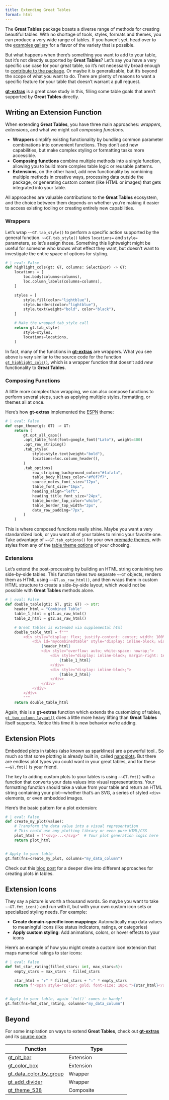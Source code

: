 ```yaml
---
title: Extending Great Tables
format: html
---
```


<!-- Intro -->
The **Great Tables** package boasts a diverse range of methods for creating beautiful tables. With no shortage of tools, styles, formats and themes, you can produce a very wide range of tables. If you haven't yet, head over to the [examples gallery](../examples/index.qmd) for a flavor of the variety that is possible.

But what happens when there's something you want to add to your table, but it's not directly supported by **Great Tables**? Let's say you have a very specific use case for your great table, so it's not necessarily broad enough to [contribute to the package](contributing.qmd). Or maybe it *is* generalizable, but it's beyond the scope of what you want to do. There are plenty of reasons to want a specific feature for your table that doesn't warrant a pull request.

[**gt-extras**](https://posit-dev.github.io/gt-extras/) is a great case study in this, filling some table goals that aren't supported by **Great Tables** directly.

## Writing an Extension Function

When extending **Great Tables**, you have three main approaches: *wrappers*, *extensions*, and what we might call *composing functions*.

- **Wrappers** simplify existing functionality by bundling common parameter combinations into convenient functions. They don't add new capabilities, but make complex styling or formatting tasks more accessible.
- **Composing functions** combine multiple methods into a single function, allowing you to build more complex table logic or reusable patterns.
- **Extensions**, on the other hand, add new functionality by combining multiple methods in creative ways, processing data outside the package, or generating custom content (like HTML or images) that gets integrated into your table.

All approaches are valuable contributions to the **Great Tables** ecosystem, and the choice between them depends on whether you're making it easier to access existing tooling or creating entirely new capabilities.

### Wrappers

Let's wrap `~~GT.tab_style()` to perform a specific action supported by the general function. `~~GT.tab_style()` takes `locations=` and `style=` parameters, so let's assign those. Something this lightweight might be useful for someone who knows what effect they want, but doesn't want to investigate the entire space of options for styling.

```python
# | eval: False
def highlight_cols(gt: GT, columns: SelectExpr) -> GT:
    locations = [
        loc.body(columns=columns),
        loc.column_labels(columns=columns),
    ]

    styles = [
        style.fill(color="lightblue"),
        style.borders(color="lightblue"),
        style.text(weight="bold", color="black"),
    ]

    # Make the wrapped tab_style call
    return gt.tab_style(
        style=styles,
        locations=locations,
    )
```

In fact, many of the functions in [**gt-extras**](https://posit-dev.github.io/gt-extras/) are wrappers. What you see above is very similar to the source code for the function [`gt_highlight_cols()`](https://posit-dev.github.io/gt-extras/reference/gt_highlight_cols), which is a wrapper function that doesn't add *new* functionality to **Great Tables**.

### Composing Functions

A little more complex than wrapping, we can also compose functions to perform several steps, such as applying multiple styles, formatting, or themes all at once.

Here's how **gt-extras** implemented the [ESPN](https://posit-dev.github.io/gt-extras/reference/gt_theme_espn) theme:

```python
# | eval: False
def espn_theme(gt: GT) -> GT:
    return (
        gt.opt_all_caps()
        .opt_table_font(font=google_font("Lato"), weight=400)
        .opt_row_striping()
        .tab_style(
            style=style.text(weight="bold"),
            locations=loc.column_header(),
        )
        .tab_options(
            row_striping_background_color="#fafafa",
            table_body_hlines_color="#f6f7f7",
            source_notes_font_size="12px",
            table_font_size="16px",
            heading_align="left",
            heading_title_font_size="24px",
            table_border_top_color="white",
            table_border_top_width="3px",
            data_row_padding="7px",
        )
    )
```

This is where composed functions really shine. Maybe you want a very standardized look, or you want all of your tables to mimic your favorite one. Take advantage of `~~GT.tab_options()` for your own [premade themes](./table-theme-premade.qmd), with styles from any of the [table theme options](./table-theme-options.qmd) of your choosing.

### Extensions

Let's extend the post-processing by building an HTML string containing two side-by-side tables. This function takes two separate `~~GT` objects, renders them as HTML using `~~GT.as_raw_html()`, and then wraps them in custom HTML structure to create a side-by-side layout, which would not be possible with **Great Tables** methods alone.

```python
# | eval: False
def double_table(gt1: GT, gt2: GT) -> str:
    header_html = "Combined Table"
    table_1_html = gt1.as_raw_html()
    table_2_html = gt2.as_raw_html()

    # Great Tables is extended via supplemental html
    double_table_html = f"""
        <div style="display: flex; justify-content: center; width: 100%;">
            <div id="mycombinedtable" style="display: inline-block; width: auto;">
                {header_html}
                <div style="overflow: auto; white-space: nowrap;">
                    <div style="display: inline-block; margin-right: 1em;">
                        {table_1_html}
                    </div>
                    <div style="display: inline-block;">
                        {table_2_html}
                    </div>
                </div>
            </div>
        </div>
        """
    return double_table_html
```

Again, this is a **gt-extras** function which extends the customizing of tables, [`gt_two_column_layout()`](https://posit-dev.github.io/gt-extras/reference/gt_two_column_layout) does a little more heavy lifting than **Great Tables** itself supports. Notice this time it is new behavior we're adding.

## Extension Plots

Embedded plots in tables (also known as sparklines) are a powerful tool.. So much so that some plotting is already built in, called [nanoplots](nanoplots.qmd). But there are endless plot types you could want in your great tables, and for these `~~GT.fmt()` is your friend.

The key to adding custom plots to your tables is using `~~GT.fmt()` with a function that converts your data values into visual representations. Your formatting function should take a value from your table and return an HTML string containing your plot—whether that's an SVG, a series of styled `<div>` elements, or even embedded images.

Here's the basic pattern for a plot extension:

```python
# | eval: False
def create_my_plot(value):
    # Transform the data value into a visual representation
    # This could use any plotting library or even pure HTML/CSS
    plot_html = f"<svg>...</svg>"  # Your plot generation logic here
    return plot_html


# Apply to your table
gt.fmt(fns=create_my_plot, columns="my_data_column")
```

Check out this [blog post](../blog/plots-in-tables/index.qmd)  for a deeper dive into different approaches for creating plots in tables.

## Extension Icons

They say a picture is worth a thousand words. So maybe you want to take `~~GT.fmt_icon()` and run with it, but with your own custom icon sets or specialized styling needs. For example:

- **Create domain-specific icon mappings**: Automatically map data values to meaningful icons (like status indicators, ratings, or categories)
- **Apply custom styling**: Add animations, colors, or hover effects to your icons

Here's an example of how you might create a custom icon extension that maps numerical ratings to star icons:

```python
# | eval: False
def fmt_star_rating(filled_stars: int, max_stars=5):
    empty_stars = max_stars - filled_stars

    star_html = "★" * filled_stars + "☆" * empty_stars
    return f'<span style="color: gold; font-size: 18px;">{star_html}</span>'


# Apply to your table, again `fmt()` comes in handy!
gt.fmt(fns=fmt_star_rating, columns="my_data_column")
```

## Beyond

For some inspiration on ways to extend **Great Tables**, check out [**gt-extras**](https://posit-dev.github.io/gt-extras/) and its [source code](https://github.com/posit-dev/gt-extras).

| Function |   Type   |
|----------|----------|
| [gt_plt_bar](https://posit-dev.github.io/gt-extras/reference/gt_plt_bar) | Extension |
| [gt_color_box](https://posit-dev.github.io/gt-extras/reference/gt_color_box) | Extension |
| [gt_data_color_by_group](https://posit-dev.github.io/gt-extras/reference/gt_data_color_by_group) | Wrapper |
| [gt_add_divider](https://posit-dev.github.io/gt-extras/reference/gt_add_divider) | Wrapper |
| [gt_theme_538](https://posit-dev.github.io/gt-extras/reference/gt_theme_538) | Composite |
